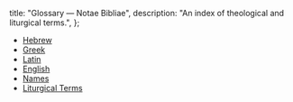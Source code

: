   title: "Glossary — Notae Bibliae",
  description: "An index of theological and liturgical terms.",
};

<Initial text="Glossary"/>

* [Hebrew](/glossary/hebrew)
* [Greek](/glossary/greek)
* [Latin](/glossary/latin)
* [English](/glossary/english)
* [Names](/glossary/names)
* [Liturgical Terms](/glossary/liturgical-terms)
